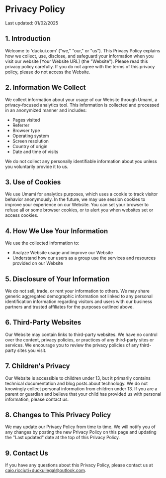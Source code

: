 # Privacy Policy

Last updated: 01/02/2025

## 1. Introduction

Welcome to 'duckui.com' ("we," "our," or "us"). This Privacy Policy explains how we collect, use, disclose, and safeguard your information when you visit our website [Your Website URL] (the "Website"). Please read this privacy policy carefully. If you do not agree with the terms of this privacy policy, please do not access the Website.

## 2. Information We Collect

We collect information about your usage of our Website through Umami, a privacy-focused analytics tool. This information is collected and processed in an anonymized manner and includes:

- Pages visited
- Referrer
- Browser type
- Operating system
- Screen resolution
- Country of origin
- Date and time of visits

We do not collect any personally identifiable information about you unless you voluntarily provide it to us.

## 3. Use of Cookies

We use Umami for analytics purposes, which uses a cookie to track visitor behavior anonymously. In the future, we may use session cookies to improve your experience on our Website. You can set your browser to refuse all or some browser cookies, or to alert you when websites set or access cookies.

## 4. How We Use Your Information

We use the collected information to:

- Analyze Website usage and improve our Website
- Understand how our users as a group use the services and resources provided on our Website

## 5. Disclosure of Your Information

We do not sell, trade, or rent your information to others. We may share generic aggregated demographic information not linked to any personal identification information regarding visitors and users with our business partners and trusted affiliates for the purposes outlined above.

## 6. Third-Party Websites

Our Website may contain links to third-party websites. We have no control over the content, privacy policies, or practices of any third-party sites or services. We encourage you to review the privacy policies of any third-party sites you visit.

## 7. Children's Privacy

Our Website is accessible to children under 13, but it primarily contains technical documentation and blog posts about technology. We do not knowingly collect personal information from children under 13. If you are a parent or guardian and believe that your child has provided us with personal information, please contact us.

## 8. Changes to This Privacy Policy

We may update our Privacy Policy from time to time. We will notify you of any changes by posting the new Privacy Policy on this page and updating the "Last updated" date at the top of this Privacy Policy.

## 9. Contact Us

If you have any questions about this Privacy Policy, please contact us at  caio.ricciuti+duckuilegal@outlook.com.